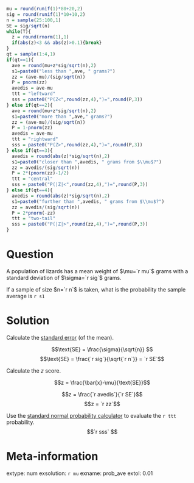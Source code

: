```r
mu = round(runif(1)*80+20,2)
sig = round(runif(1)*10+10,2)
n = sample(25:100,1)
SE = sig/sqrt(n)
while(T){
  z = round(rnorm(1),1)
  if(abs(z)<3 && abs(z)>0.1){break}
}
qt = sample(1:4,1)
if(qt==1){
  ave = round(mu+z*sig/sqrt(n),2)
  s1=paste0("less than ",ave, " grams?")
  zz = (ave-mu)/(sig/sqrt(n))
  P = pnorm(zz)
  avedis = ave-mu
  ttt = "leftward"
  sss = paste0("P(Z<",round(zz,4),")=",round(P,3))
} else if(qt==2){
  ave = round(mu+z*sig/sqrt(n),2)
  s1=paste0("more than ",ave," grams?")
  zz = (ave-mu)/(sig/sqrt(n))
  P = 1-pnorm(zz)
  avedis = ave-mu
  ttt = "rightward"
  sss = paste0("P(Z>",round(zz,4),")=",round(P,3))
} else if(qt==3){
  avedis = round(abs(z)*sig/sqrt(n),2)
  s1=paste0("closer than ",avedis, " grams from $\\mu$?")
  zz = avedis/(sig/sqrt(n))
  P = 2*(pnorm(zz)-1/2)
  ttt = "central"
  sss = paste0("P(|Z|<",round(zz,4),")=",round(P,3))
} else if(qt==4){
  avedis = round(abs(z)*sig/sqrt(n),2)
  s1=paste0("further than ",avedis, " grams from $\\mu$?")
  zz = avedis/(sig/sqrt(n))
  P = 2*pnorm(-zz)
  ttt = "two-tail"
  sss = paste0("P(|Z|>",round(zz,4),")=",round(P,3))
}
```

Question
========

A population of lizards has a mean weight of $\mu=`r mu`$ grams with a standard deviation of $\sigma=`r sig`$ grams.

If a sample of size $n=`r n`$ is taken, what is the probability the sample average is `r s1`


Solution
========

Calculate the [standard error](https://en.wikipedia.org/wiki/Standard_error){target="_blank"} (of the mean).

$$\text{SE} = \frac{\sigma}{\sqrt{n}} $$
$$\text{SE} = \frac{`r sig`}{\sqrt{`r n`}} = `r SE`$$


Calculate the $z$ score.

$$z = \frac{\bar{x}-\mu}{\text{SE}}$$

$$z = \frac{`r avedis`}{`r SE`}$$
$$z = `r zz`$$

Use the [standard normal probability calculator](https://chadworley.github.io/sn.html){target="_blank"} to evaluate the `r ttt` probability.
$$`r sss` $$

Meta-information
================
extype: num
exsolution: `r mu`
exname: prob_ave
extol: 0.01
